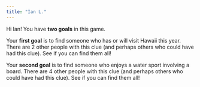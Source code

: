 ```yaml
---
title: "Ian L."
---
```


Hi Ian! You have **two goals** in this game.

Your **first goal** is to find someone who has or will visit Hawaii this year. There are 2 other people with this clue (and perhaps others who could have had this clue). See if you can find them all!

Your **second goal** is to find someone who enjoys a water sport involving a board. There are 4 other people with this clue (and perhaps others who could have had this clue). See if you can find them all!
